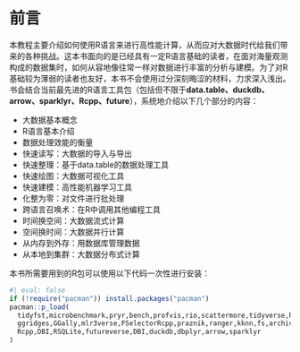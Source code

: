 # 前言 {.unnumbered}

本教程主要介绍如何使用R语言来进行高性能计算，从而应对大数据时代给我们带来的各种挑战。这本书面向的是已经具有一定R语言基础的读者，在面对海量观测构成的数据集时，如何从容地像往常一样对数据进行丰富的分析与建模。为了对R基础较为薄弱的读者也友好，本书不会使用过分深刻晦涩的材料，力求深入浅出。书会结合当前最先进的R语言工具包（包括但不限于**data.table、duckdb、arrow、sparklyr、Rcpp、future**），系统地介绍以下几个部分的内容：

-   大数据基本概念
-   R语言基本介绍
-   数据处理效能的衡量
-   快速读写：大数据的导入与导出
-   快速整理：基于data.table的数据处理工具
-   快速绘图：大数据可视化工具
-   快速建模：高性能机器学习工具
-   化整为零：对文件进行批处理
-   跨语言召唤术：在R中调用其他编程工具
-   时间换空间：大数据流式计算
-   空间换时间：大数据并行计算
-   从内存到外存：用数据库管理数据
-   从本地到集群：大数据分布式计算

本书所需要用到的R包可以使用以下代码一次性进行安装：

```{r}
#| eval: false
if (!require("pacman")) install.packages("pacman")
pacman::p_load(
  tidyfst,microbenchmark,pryr,bench,profvis,rio,scattermore,tidyverse,hexbin,
  ggridges,GGally,mlr3verse,FSelectorRcpp,praznik,ranger,kknn,fs,archive,openxlsx2,
  Rcpp,DBI,RSQLite,futureverse,DBI,duckdb,dbplyr,arrow,sparklyr
)
```
